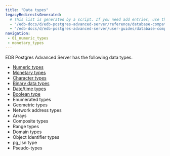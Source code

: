 ```yaml
---
title: "Data types"
legacyRedirectsGenerated:
  # This list is generated by a script. If you need add entries, use the `legacyRedirects` key.
  - "/edb-docs/d/edb-postgres-advanced-server/reference/database-compatibility-for-oracle-developers-reference-guide/9.6/Database_Compatibility_for_Oracle_Developers_Reference_Guide.1.011.html"
  - "/edb-docs/d/edb-postgres-advanced-server/user-guides/database-compatibility-for-oracle-developers-guide/9.5/Database_Compatibility_for_Oracle_Developers_Guide.1.043.html"
navigation:
 - 01_numeric_types
 - monetary_types
---
```


<div id="data_types" class="registered_link"></div>

EDB Postgres Advanced Server has the following data types.

- [Numeric types](01_numeric_types.mdx)
- [Monetary types](monetary_types)
- [Character types](02_character_types)
- [Binary data types](03_binary_data)
- [Date/time types](04_date_time_types)
- [Boolean type](05_boolean_type)
- Enumerated types
- Geometric types
- Network address types
- Arrays
- Composite types
- Range types
- Domain types
- Object Identifier types
- pg_lsn type
- Pseudo-types










